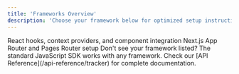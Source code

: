 ```yaml
---
title: 'Frameworks Overview'
description: 'Choose your framework below for optimized setup instructions and best practices.'
---
```


<CardGroup cols={2}>
  <Card
    title="React"
    icon="react"
    href="/essentials/react-integration"
  >
    React hooks, context providers, and component integration
  </Card>
  <Card
    title="Next.js"
    icon="nextjs"
    href="/essentials/nextjs-setup"
  >
    Next.js App Router and Pages Router setup
  </Card>
</CardGroup>

<Note>
  Don't see your framework listed? The standard JavaScript SDK works with any framework. Check our [API Reference](/api-reference/tracker) for complete documentation.
</Note> 
